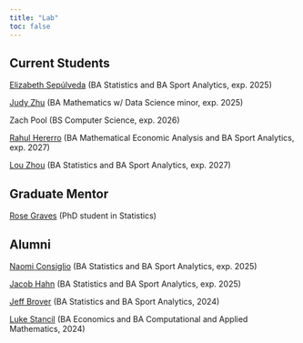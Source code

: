```yaml
---
title: "Lab"
toc: false
---
```


## Current Students

[Elizabeth Sepúlveda](https://www.linkedin.com/in/elizabeth-sepulveda-76a852224/){target="_blank"} (BA Statistics and BA Sport Analytics, exp. 2025)

[Judy Zhu](https://www.linkedin.com/in/judy-zhu-34060b22b/){target="_blank"} (BA Mathematics w/ Data Science minor, exp. 2025)

Zach Pool (BS Computer Science, exp. 2026)

[Rahul Hererro](https://www.linkedin.com/in/rahul-herrero-a70550261/){target="_blank"} (BA Mathematical Economic Analysis and BA Sport Analytics, exp. 2027)

[Lou Zhou](https://www.linkedin.com/in/lou-zhou/){target="_blank"} (BA Statistics and BA Sport Analytics, exp. 2027)

## Graduate Mentor

[Rose Graves](https://www.linkedin.com/in/rose-graves/){target="_blank"} (PhD student in Statistics)

## Alumni

[Naomi Consiglio](https://www.linkedin.com/in/naomi-consiglio/"){target="_blank"} (BA Statistics and BA Sport Analytics, exp. 2025)

[Jacob Hahn](https://www.linkedin.com/in/jacobfhahn/"){target="_blank"} (BA Statistics and BA Sport Analytics, exp. 2025)

[Jeff Brover](https://www.linkedin.com/in/jeff-brover/"){target="_blank"} (BA Statistics and BA Sport Analytics, 2024)

[Luke Stancil](https://www.linkedin.com/in/lukejstancil/){target="_blank"} (BA Economics and BA Computational and Applied Mathematics, 2024)
